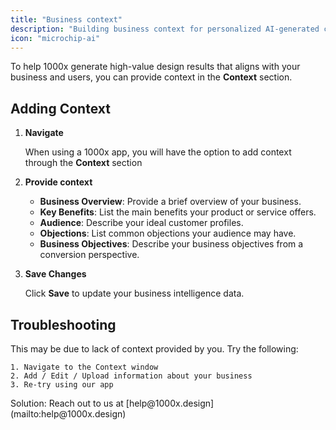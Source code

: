 ```yaml
---
title: "Business context"
description: "Building business context for personalized AI-generated content"
icon: "microchip-ai"
---
```


To help 1000x generate high-value design results that aligns with your business and users, you can provide context in the **Context** section.

## **Adding Context**

1. **Navigate**

   When using a 1000x app, you will have the option to add context through the **Context** section
2. **Provide context**
   - **Business Overview**: Provide a brief overview of your business.
   - **Key Benefits**: List the main benefits your product or service offers.
   - **Audience**: Describe your ideal customer profiles.
   - **Objections**: List common objections your audience may have.
   - **Business Objectives**: Describe your business objectives from a conversion perspective.
3. **Save Changes**

   Click **Save** to update your business intelligence data.

## Troubleshooting

<AccordionGroup>
  <Accordion title="Error: Context not found">
    This may be due to lack of context provided by you. Try the following:

    1. Navigate to the Context window
    2. Add / Edit / Upload information about your business
    3. Re-try using our app
  </Accordion>
  <Accordion title="Issue: Failed to upload">
    Solution: Reach out to us at [help@1000x.design](mailto:help@1000x.design)
  </Accordion>
</AccordionGroup>